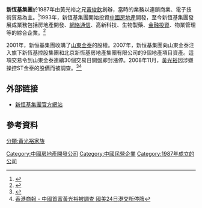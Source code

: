 {{expand|time=2018-12-16T17:21:30+00:00}}
{{update|time=2018-12-16T17:21:30+00:00}}
{{not|新鴻基集團|恆基集團}}
'''新恆基集團'''於1987年由黃光裕之兄[[黃俊欽_(商人)|黃俊欽]]創辦，當時的業務以連鎖商業、電子技術貿易為主。<ref>{{Cite web |url=http://paper.wenweipo.com/2006/10/30/CH0610300015.htm |title=文匯報 - 黃光裕小檔案 |access-date=2009-09-02 |archive-date=2018-12-16 |archive-url=https://web.archive.org/web/20181216211817/http://paper.wenweipo.com/2006/10/30/CH0610300015.htm |dead-url=no }}</ref>1993年，新恆基集團開始投資[[中國|中國]][[房地產|房地產]]開發，至今新恆基集團發展成業務包括房地產開發、[[網絡|網絡]][[通信|通信]]、高新科技、生物製藥、[[金融|金融]][[投資|投資]]、物業管理等的綜合企業。<ref>{{Cite web |url=http://news.bbc.co.uk/chinese/trad/hi/newsid_7750000/newsid_7756100/7756119.stm |title=BBC - 黃光裕兄長黃俊欽也被警方帶走調查 |access-date=2009-09-02 |archive-date=2019-05-15 |archive-url=https://web.archive.org/web/20190515015022/http://news.bbc.co.uk/chinese/trad/hi/newsid_7750000/newsid_7756100/7756119.stm |dead-url=no }}</ref>

2001年，新恒基集團收購了[[山東金泰|山東金泰]]的股權。2007年，新恒基集團向山東金泰注入旗下新恆基控股集團和北京新恆基房地產集團有限公司的9個地產項目資產。這項交易令到山東金泰連續30個交易日開盤即封漲停。2008年11月，[[黃光裕|黃光裕]]因涉嫌操控ST金泰的股價而被調查。<ref>{{Cite web |url=http://paper.wenweipo.com/2008/11/24/YO0811240007.htm |title=文匯報 - 黃光裕傳操縱股價被拘 |access-date=2009-09-02 |archive-date=2018-04-22 |archive-url=https://web.archive.org/web/20180422000336/http://paper.wenweipo.com/2008/11/24/YO0811240007.htm |dead-url=no }}</ref><ref>[http://www.hkcd.com.hk/content/2008-11/24/content_2188826.htm 香港商報 - 中國首富黃光裕被調查 國美24日港交所停牌]{{dead link|date=2018年3月 |bot=InternetArchiveBot |fix-attempted=yes }}</ref>

==外部链接==
*[http://www.towercrest.com.cn/ 新恒基集團官方網站] {{Wayback|url=http://www.towercrest.com.cn/ |date=20201025142404 }}

==參考資料==
<div class="references-small">
<references/>
</div>

[[Category:中國房地產開發公司|Category:中國房地產開發公司]]
[[Category:中國民營企業|Category:中國民營企業]]
[[Category:1987年成立的公司|Category:1987年成立的公司]]
[[分類:黃光裕家族|分類:黃光裕家族]]